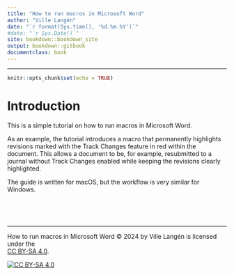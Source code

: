 ```yaml
---
title: "How to run macros in Microsoft Word"
author: "Ville Langén"
date: "`r format(Sys.time(), '%d.%m.%Y')`"
#date: "`r Sys.Date()`"
site: bookdown::bookdown_site
output: bookdown::gitbook
documentclass: book
---
```





---

```r
knitr::opts_chunk$set(echo = TRUE)
```

# Introduction

This is a simple tutorial on how to run macros in Microsoft Word.

As an example, the tutorial introduces a macro that permanently highlights revisions marked with the Track Changes feature in red within the document. This allows a document to be, for example, resubmitted to a journal without Track Changes enabled while keeping the revisions clearly highlighted.

The guide is written for macOS, but the workflow is very similar for Windows.

\

\

------------------------------------------------------------------------

How to run macros in Microsoft Word © 2024 by Ville Langén is licensed under the  
[CC BY-SA 4.0](https://creativecommons.org/licenses/by-sa/4.0/?ref=chooser-v1).

[![CC BY-SA 4.0](https://licensebuttons.net/l/by-sa/4.0/88x31.png)](https://creativecommons.org/licenses/by-sa/4.0/)
